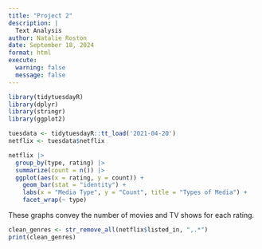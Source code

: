 ```yaml
---
title: "Project 2"
description: |
  Text Analysis
author: Natalie Roston
date: September 18, 2024
format: html
execute:
  warning: false
  message: false
---
```


```r
library(tidytuesdayR)
library(dplyr)
library(stringr)
library(ggplot2)

tuesdata <- tidytuesdayR::tt_load('2021-04-20')
netflix <- tuesdata$netflix

netflix |>
  group_by(type, rating) |>
  summarize(count = n()) |>
  ggplot(aes(x = rating, y = count)) + 
    geom_bar(stat = "identity") +
    labs(x = "Media Type", y = "Count", title = "Types of Media") +
    facet_wrap(~ type)

```

These graphs convey the number of movies and TV shows for each rating.

```r
clean_genres <- str_remove_all(netflix$listed_in, ",.*") 
print(clean_genres)

```

```r


```
